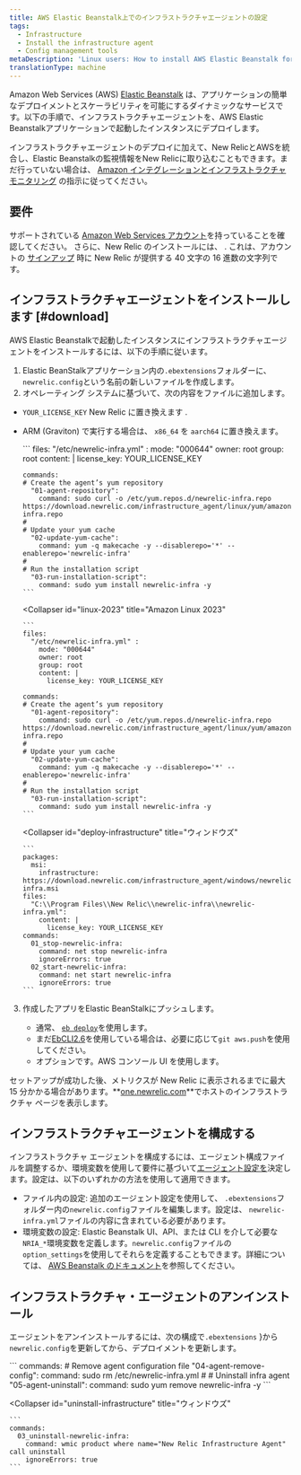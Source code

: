 ```yaml
---
title: AWS Elastic Beanstalk上でのインフラストラクチャエージェントの設定
tags:
  - Infrastructure
  - Install the infrastructure agent
  - Config management tools
metaDescription: 'Linux users: How to install AWS Elastic Beanstalk for New Relic''s infrastructure agent.'
translationType: machine
---
```


Amazon Web Services (AWS) [Elastic Beanstalk](https://aws.amazon.com/elasticbeanstalk) は、アプリケーションの簡単なデプロイメントとスケーラビリティを可能にするダイナミックなサービスです。以下の手順で、インフラストラクチャエージェントを、AWS Elastic Beanstalkアプリケーションで起動したインスタンスにデプロイします。

インフラストラクチャエージェントのデプロイに加えて、New RelicとAWSを統合し、Elastic Beanstalkの監視情報をNew Relicに取り込むこともできます。まだ行っていない場合は、 [Amazon インテグレーションとインフラストラクチャ モニタリング](/docs/infrastructure/infrastructure-integrations/getting-started/connect-aws-integrations-infrastructure) の指示に従ってください。

## 要件

サポートされている [Amazon Web Services アカウント](http://aws.amazon.com/elasticbeanstalk/)を持っていることを確認してください。 さらに、New Relic のインストールには、 <InlinePopover type="licenseKey"/>. これは、アカウントの [サインアップ](http://newrelic.com/signup "リンクが新しいウィンドウで開きます") 時に New Relic が提供する 40 文字の 16 進数の文字列です。

## インフラストラクチャエージェントをインストールします [#download]

AWS Elastic Beanstalkで起動したインスタンスにインフラストラクチャエージェントをインストールするには、以下の手順に従います。

1. Elastic BeanStalkアプリケーション内の`.ebextensions`フォルダーに、 `newrelic.config`という名前の新しいファイルを作成します。
2. オペレーティング システムに基づいて、次の内容をファイルに追加します。

* `YOUR_LICENSE_KEY` New Relic に置き換えます <InlinePopover type="licenseKey"/>.

* ARM (Graviton) で実行する場合は、 `x86_64` を `aarch64` に置き換えます。

  <CollapserGroup>
    <Collapser
      id="linux-2"
      title="Amazon Linux 2"
    >
      ```
      files:
        "/etc/newrelic-infra.yml" :
          mode: "000644"
          owner: root
          group: root
          content: |
            license_key: YOUR_LICENSE_KEY

      commands:
      # Create the agent’s yum repository
        "01-agent-repository":
          command: sudo curl -o /etc/yum.repos.d/newrelic-infra.repo https://download.newrelic.com/infrastructure_agent/linux/yum/amazonlinux/2/x86_64/newrelic-infra.repo
      #
      # Update your yum cache
        "02-update-yum-cache":
          command: yum -q makecache -y --disablerepo='*' --enablerepo='newrelic-infra'
      #
      # Run the installation script
        "03-run-installation-script":
          command: sudo yum install newrelic-infra -y
      ```
    </Collapser>

    <Collapser
      id="linux-2023"
      title="Amazon Linux 2023"
    >
      ```
      files:
        "/etc/newrelic-infra.yml" :
          mode: "000644"
          owner: root
          group: root
          content: |
            license_key: YOUR_LICENSE_KEY

      commands:
      # Create the agent’s yum repository
        "01-agent-repository":
          command: sudo curl -o /etc/yum.repos.d/newrelic-infra.repo https://download.newrelic.com/infrastructure_agent/linux/yum/amazonlinux/2023/x86_64/newrelic-infra.repo
      #
      # Update your yum cache
        "02-update-yum-cache":
          command: yum -q makecache -y --disablerepo='*' --enablerepo='newrelic-infra'
      #
      # Run the installation script
        "03-run-installation-script":
          command: sudo yum install newrelic-infra -y
      ```
    </Collapser>

    <Collapser
      id="deploy-infrastructure"
      title="ウィンドウズ"
    >
      ```
      packages:
        msi:
          infrastructure: https://download.newrelic.com/infrastructure_agent/windows/newrelic-infra.msi
      files:
        "C:\\Program Files\\New Relic\\newrelic-infra\\newrelic-infra.yml":
          content: |
            license_key: YOUR_LICENSE_KEY
      commands:
        01_stop-newrelic-infra:
          command: net stop newrelic-infra
          ignoreErrors: true
        02_start-newrelic-infra:
          command: net start newrelic-infra
          ignoreErrors: true
      ```
    </Collapser>
  </CollapserGroup>

3. 作成したアプリをElastic BeanStalkにプッシュします。

   * 通常、 [`eb deploy`](http://docs.aws.amazon.com/elasticbeanstalk/latest/dg/eb3-deploy.html)を使用します。
   * まだ[EbCLI2.6](http://docs.aws.amazon.com/elasticbeanstalk/latest/dg/eb-cli.html)を使用している場合は、必要に応じて`git aws.push`を使用してください。
   * オプションです。AWS コンソール UI を使用します。

セットアップが成功した後、メトリクスが New Relic に表示されるまでに最大 15 分かかる場合があります。**[one.newrelic.com](https://one.newrelic.com/all-capabilities)**でホストのインフラストラクチャ ページを表示します。

## インフラストラクチャエージェントを構成する

インフラストラクチャ エージェントを構成するには、エージェント構成ファイルを調整するか、環境変数を使用して要件に基づいて[エージェント設定を](https://docs.newrelic.com/docs/infrastructure/install-infrastructure-agent/configuration/infrastructure-agent-configuration-settings/)決定します。設定は、以下のいずれかの方法を使用して適用できます。

* ファイル内の設定: 追加のエージェント設定を使用して、 `.ebextensions`フォルダー内の`newrelic.config`ファイルを編集します。設定は、 `newrelic-infra.yml`ファイルの内容に含まれている必要があります。
* 環境変数の設定: Elastic Beanstalk UI、API、または CLI を介して必要な`NRIA_*`環境変数を定義します。`newrelic.config`ファイルの`option_settings`を使用してそれらを定義することもできます。詳細については、 [AWS Beanstalk のドキュメント](https://docs.aws.amazon.com/elasticbeanstalk/latest/dg/environments-cfg-softwaresettings.html)を参照してください。

## インフラストラクチャ・エージェントのアンインストール

エージェントをアンインストールするには、次の構成で`.ebextensions` }から`newrelic.config`を更新してから、デプロイメントを更新します。

<CollapserGroup>
  <Collapser
    id="uninstall-agent-linux-ami"
    title="Amazon Linux"
  >
    ```
    commands:
    	# Remove agent configuration file
    	  "04-agent-remove-config":
    	    command: sudo rm /etc/newrelic-infra.yml
    	#
    	# Uninstall infra agent
    	  "05-agent-uninstall":
    	    command: sudo yum remove newrelic-infra -y
    ```
  </Collapser>

  <Collapser
    id="uninstall-infrastructure"
    title="ウィンドウズ"
  >
    ```
    commands:
      03_uninstall-newrelic-infra:
        command: wmic product where name="New Relic Infrastructure Agent" call uninstall
        ignoreErrors: true
    ```
  </Collapser>
</CollapserGroup>